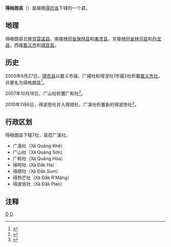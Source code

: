 {{Infobox Settlement
|name                   = 得格朗县
|settlement_type        = 县
|official_name          = 
|other_name             = 
|native_name            = {{lang|vi|Huyện Đắk Glong}}
|nickname               = 
|motto                  = 
|image_skyline          = 
|imagesize              = 
|image_caption          = 
|image_flag             = 
|flag_size              = 
|image_seal             = 
|seal_size              = 
|image_shield           = 
|shield_size            = 
|image_blank_emblem     = 
|blank_emblem_size      = 
|image_map              = {{Infobox mapframe|frame-width=250|zoom=10}}
|mapsize                = 
|map_caption            = 
|image_map1             = 
|mapsize1               = 
|map_caption1           = 
|pushpin_map            = Vietnam
|pushpin_label_position = bottom
|pushpin_map_caption    = 
|pushpin_map1           = 
|pushpin_label_position1= 
|pushpin_map_caption1   = 
|subdivision_type       = 国家
|subdivision_name       = {{flag|Vietnam}}
|subdivision_type1      = [[越南行政区划|省]]
|subdivision_name1      = [[得农省|得农省]]
|subdivision_type2      = 行政区划
|subdivision_name2      = 7社
|subdivision_type3      = 
|subdivision_name3      = 
|seat_type              = 县莅
|seat                   = {{link-vi|广溪社|Quảng Khê, Đắk Glong}}
|government_type        = 
|leader_title           = 
|leader_name            = 
|leader_title1          = 
|leader_name1           = 
|established_title      = 
|established_date       = 
|area_magnitude         = 
|unit_pref              = 
|area_footnotes         = 
|area_total_km2         = 1447.76
|area_land_km2          = 
|area_water_km2         = 
|area_water_percent     = 
|area_urban_km2         = 
|area_metro_km2         = 
|population_as_of       = 2018年
|population_footnotes   = 
|population_note        = 
|population_total       = 65200
|population_density_km2 = auto
|population_metro             = 
|population_density_metro_km2 = 
|population_urban             = 
|population_density_urban_km2 = 
|timezone               = [[越南标准时间|越南标准时间]]
|utc_offset             = +7
|elevation_footnotes    = 
|elevation_m            = 
|coor_type              = 
|coordinates            = 
|postal_code_type       = 
|postal_code            = 
|area_code              = 
|website                = [http://dakglong.daknong.gov.vn 得格朗县电子信息门户网站]
|footnotes              = 
}}
'''得格朗县'''（{{vie|v='''Huyện Đắk Glong'''}}）是越南[[得农省|得农省]]下辖的一个县。

==地理==
得格朗县北接[[克容诺县|克容诺县]]，南接[[林同省|林同省]][[保林县_(林同省)|保林县]]和[[夷灵县|夷灵县]]，东接[[林同省|林同省]][[林河县|林河县]]和[[丹龙县|丹龙县]]，西接[[嘉义市_(越南)|嘉义市]]和[[得双县|得双县]]。

==历史==
2005年6月27日，[[得农县|得农县]]以嘉义市镇、广城社和得涅社1市镇2社析置[[嘉义市社|嘉义市社]]，并更名为得格朗县<ref>{{Cite web |url=https://thuvienphapluat.vn/van-ban/Bat-dong-san/Nghi-dinh-82-2005-ND-CP-thanh-lap-phuong-xa-thi-xa-Gia-Nghia-va-doi-ten-huyen-Dak-Nong-thanh-huyen-Dak-Glong-tinh-Dak-Nong-2482.aspx |title=Nghị định 82/2005/NĐ-CP về việc thành lập thị xã Gia Nghĩa, thành lập các phường, xã thuộc thị xã Gia Nghĩa và đổi tên huyện Đắk Nông thành huyện Đắk Glong, tỉnh Đắk Nông |access-date=2020-04-25 |archive-date=2021-01-16 |archive-url=https://web.archive.org/web/20210116080410/https://thuvienphapluat.vn/van-ban/Bat-dong-san/Nghi-dinh-82-2005-ND-CP-thanh-lap-phuong-xa-thi-xa-Gia-Nghia-va-doi-ten-huyen-Dak-Nong-thanh-huyen-Dak-Glong-tinh-Dak-Nong-2482.aspx |dead-url=no }}</ref>。

2007年10月18日，广山社析置广和社<ref>{{Cite web |url=https://thuvienphapluat.vn/van-ban/Bo-may-hanh-chinh/Nghi-dinh-155-2007-ND-CP-dieu-chinh-dia-gioi-hanh-chinh-xa-thanh-lap-xa-thi-tran-thuoc-huyen-Dak-R-Lap-Dak-Song-Dak-Glong-Krong-No-tinh-Dak-Nong-56980.aspx |title=Nghị định 155/2007/NĐ-CP về việc điều chỉnh địa giới hành chính xã; thành lập xã, thị trấn thuộc các huyện: Đắk R'Lấp, Đắk Song, Đắk Glong và Krông Nô, tỉnh Đắk Nông |access-date=2020-04-25 |archive-date=2020-10-20 |archive-url=https://web.archive.org/web/20201020065543/https://thuvienphapluat.vn/van-ban/Bo-may-hanh-chinh/Nghi-dinh-155-2007-ND-CP-dieu-chinh-dia-gioi-hanh-chinh-xa-thanh-lap-xa-thi-tran-thuoc-huyen-Dak-R-Lap-Dak-Song-Dak-Glong-Krong-No-tinh-Dak-Nong-56980.aspx |dead-url=no }}</ref>。

2010年7月6日，得波劳社并入得顺社，广溪社析置新的得波劳社<ref>{{Cite web |url=https://thuvienphapluat.vn/van-ban/Bo-may-hanh-chinh/Nghi-quyet-28-NQ-CP-giai-the-xa-Dak-Plao-108429.aspx |title=Nghị quyết 28/NQ-CP năm 2010 về giải thể xã Đắk Plao, điều chỉnh địa giới hành chính xã, tái lập xã Đắk Plao thuộc huyện Đắk Glong, tỉnh Đắk Nông do Chính phủ ban hành |access-date=2020-04-25 |archive-date=2019-10-01 |archive-url=https://web.archive.org/web/20191001040257/https://thuvienphapluat.vn/van-ban/Bo-may-hanh-chinh/Nghi-quyet-28-NQ-CP-giai-the-xa-Dak-Plao-108429.aspx |dead-url=no }}</ref>。

==行政区划==
得格朗县下辖7社，县莅广溪社。
*广溪社（Xã Quảng Khê）
*广山社（Xã Quảng Sơn）
*广和社（Xã Quảng Hòa）
*得呵社（Xã Đắk Ha）
*得顺社（Xã Đắk Som）
*得热芒社（Xã Đắk R'Măng）
*得波劳社（Xã Đắk Plao）

==注释==
{{reflist}}
{{得农省行政区划}}
{{越南西原之县市镇区域划分}}

[[Category:越南县份|D]]
[[Category:得农省|D]]